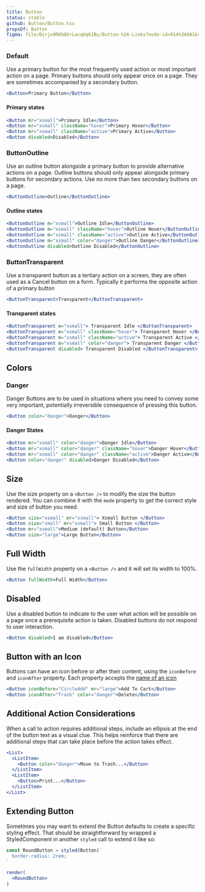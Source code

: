 ```yaml
---
title: Button
status: stable
github: Button/Button.tsx
propsOf: Button
figma: file/Dirjx0RKbOOrLacqHq61By/Button-%26-Links?node-id=914%3A981&viewport=1741%2C951%2C1
---
```



### Default

Use a primary button for the most frequently used action or most important action on a page. Primary buttons should only appear once on a page. They are sometimes accompanied by a secondary button.

```jsx
<Button>Primary Button</Button>
```

#### Primary states

```jsx
<Button mr="xsmall">Primary Idle</Button>
<Button mr="xsmall" className="hover">Primary Hover</Button>
<Button mr="xsmall" className="active">Primary Active</Button>
<Button disabled>Disabled</Button>
```

### ButtonOutline

Use an outline button alongside a primary button to provide alternative actions on a page. Outline buttons should only appear alongside primary buttons for secondary actions. Use no more than two secondary buttons on a page.

```jsx
<ButtonOutline>Outline</ButtonOutline>
```

#### Outline states

```jsx
<ButtonOutline m="xsmall">Outline Idle</ButtonOutline>
<ButtonOutline m="xsmall" className="hover">Outline Hover</ButtonOutline>
<ButtonOutline m="xsmall" className="active">Outline Active</ButtonOutline>
<ButtonOutline m="xsmall" color="danger">Outline Danger</ButtonOutline>
<ButtonOutline disabled>Outline Disabled</ButtonOutline>
```

### ButtonTransparent

Use a transparent button as a tertiary action on a screen, they are often used as a Cancel button on a form. Typically it performs the opposite action of a primary button

```jsx
<ButtonTransparent>Transparent</ButtonTransparent>
```

#### Transparent states

```jsx
<ButtonTransparent m="xsmall"> Transparent Idle </ButtonTransparent>
<ButtonTransparent m="xsmall" className="hover"> Transparent Hover </ButtonTransparent>
<ButtonTransparent m="xsmall" className="active"> Transparent Active </ButtonTransparent>
<ButtonTransparent m="xsmall" color="danger"> Transparent Danger </ButtonTransparent>
<ButtonTransparent disabled> Transparent Disabled </ButtonTransparent>
```

## Colors

### Danger

Danger Buttons are to be used in situations where you need to convey some very important, potentially irreversible consequence of pressing this button.

```jsx
<Button color="danger">Danger</Button>
```

#### Danger States

```jsx
<Button mr="xsmall" color="danger">Danger Idle</Button>
<Button mr="xsmall" color="danger" className="hover">Danger Hover</Button>
<Button mr="xsmall" color="danger" className="active">Danger Active</Button>
<Button color="danger" disabled>Danger Disabled</Button>
```

## Size

Use the size property on a `<Button />` to modify the size the button rendered. You can combine it with the `mode` property to get the correct style and size of button you need.

```jsx
<Button size="xsmall" mr="xsmall"> Xsmall Button </Button>
<Button size="small" mr="xsmall"> Small Button </Button>
<Button mr="xsmall">Medium (default) Button</Button>
<Button size="large">Large Button</Button>
```

## Full Width

Use the `fullWidth` property on a `<Button />` and it will set its width to 100%.

```jsx
<Button fullWidth>Full Width</Button>
```

## Disabled

Use a disabled button to indicate to the user what action will be possible on a page once a prerequisite action is taken. Disabled buttons do not respond to user interaction.

```jsx
<Button disabled>I am disabled</Button>
```

## Button with an Icon

Buttons can have an icon before or after their content, using the `iconBefore` and `iconAfter` property. Each property accepts the [name of an icon](/#!/Icons)

```jsx
<Button iconBefore="CircleAdd" mr="large">Add To Cart</Button>
<Button iconAfter="Trash" color="danger">Delete</Button>
```

## Additional Action Considerations

When a call to action requires additional steps, include an ellipsis at the end of the button text as a visual clue. This helps reinforce that there are additional steps that can take place before the action takes effect.

```jsx
<List>
  <ListItem>
    <Button color="danger">Move to Trash...</Button>
  </ListItem>
  <ListItem>
    <Button>Print...</Button>
  </ListItem>
</List>
```

## Extending Button

Sometimes you may want to extend the Button defaults to create a specific styling effect. That should be straightforward by wrapped a StyledComponent in another `styled` call to extend it like so:

<RoundBtn />

```jsx static
const RoundButton = styled(Button)`
  border-radius: 2rem;
`

render(
  <RoundButton>
)
```

